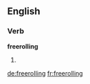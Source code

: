 ==English==

===Verb===
'''freerolling'''

# {{present participle of|[[freeroll]]}}

[[de:freerolling]]
[[fr:freerolling]]